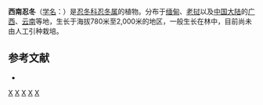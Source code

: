 {{Speciesbox 
| genus = Lonicera
| species = bournei
| authority = Hemsl.
}}

'''西南忍冬'''（[[学名|学名]]：{{lang|la|''Lonicera bournei''}}）是[[忍冬科|忍冬科]][[忍冬属|忍冬属]]的植物。分布于[[缅甸|缅甸]]、[[老挝|老挝]]以及[[中国大陆|中国大陆]]的[[广西|广西]]、[[云南|云南]]等地，生长于海拔780米至2,000米的地区，一般生长在林中，目前尚未由人工引种栽培。

== 参考文献 ==
<div class="references-small">
* {{cite web| url =http://www.bioinfo.cn/db05/KmzwSpecies.php?action=view&id=3486| title =西南忍冬| work =《中国高等植物数据库全库》| publisher =中国科学院微生物研究所| author =昆明植物研究所| accessdate =2009-02-24| deadurl =yes| archiveurl =https://web.archive.org/web/20160305065817/http://www.bioinfo.cn/db05/KmzwSpecies.php?action=view&id=3486| archivedate =2016-03-05| df =}}
</div>
{{Taxonbar|from=Q12837830}}

[[Category:忍冬属|X]]
[[Category:緬甸植物|X]]
[[Category:老挝植物|X]]
[[Category:广西植物|X]]
[[Category:云南植物|X]]
{{plant-stub}}